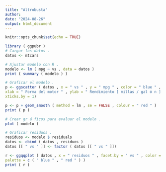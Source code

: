 ```yaml
---
title: "Altrobusta"
author: 
date: "2024-08-26"
output: html_document
---
```


```r
knitr::opts_chunk$set(echo = TRUE)
```

```r
library ( ggpubr )
# Cargar los datos .
datos <- mtcars

# Ajustar modelo con R .
modelo <- lm ( mpg ~ vs , data = datos )
print ( summary ( modelo ) )

# Graficar el modelo .
p <- ggscatter ( datos , x = " vs " , y = " mpg " , color = " blue " , fill = " blue " ,
xlab = " Forma del motor " , ylab = " Rendimiento [ millas / gal ó n ] " ,
xticks.by = 1)

p <- p + geom_smooth ( method = lm , se = FALSE , colour = " red " )
print ( p )

# Crear gr á ficos para evaluar el modelo .
plot ( modelo )

# Graficar residuos .
residuos <- modelo $ residuals
datos <- cbind ( datos , residuos )
datos [[ " vs " ]] <- factor ( datos [[ " vs " ]])

r <- ggqqplot ( datos , x = " residuos " , facet.by = " vs " , color = " vs " ,
palette = c ( " blue " , " red " ) )
print ( r )
```

